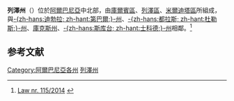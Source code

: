 {{noteTA
|T=zh-hans:莱什州; zh-hant:列澤州;
|1=zh-hans:莱什; zh-hant:列澤;
}}
{{about||其他同名的行政區|列澤區|和|列澤市}}
{{Infobox settlement
| name = 列澤州
| native_name = <small>''Qarku Lezhë''</small>
| native_name_lang = sq
| settlement_type = [[阿爾巴尼亞各州|州]]
| image_skyline = Fan i Vogel River Valley.jpg
| image_seal = Stema e Qarkut Lezhë.svg
| image_map =  Lezhe County in Albania.svg
| map_caption = .萊什州在阿爾巴尼亞位置
| subdivision_type = [[國家|國家]]
| subdivision_name = {{flag|Albania}}
| subdivision_type2 = [[阿爾巴尼亞市|市政府]]
| subdivision_name2 = 3
| subdivision_type3 = 村莊
| subdivision_name3 = 175
| established_title = 設立
| established_date = 2000
| seat_type = 縣城
| seat = [[萊什|萊什]]
| leader_title = 州長
| leader_name = Gjok Ndoka
| area_total_km2 = 1620<ref name=census11>[http://www.instat.gov.al/media/195832/9__lezhe.pdf 2011 census results] {{webarchive|url=https://web.archive.org/web/20150924035513/http://www.instat.gov.al/media/195832/9__lezhe.pdf |date=2015-09-24 }}</ref>
| population_as_of = 2020
| population_total = 122700<ref>{{cite web|title=Popullsia e Shqipërisë|url=http://www.instat.gov.al/media/5157/t2.xlsx|website=instat.gov.al|language=Albanian, English|date=12 June 2020|url-status=live|archiveurl=https://web.archive.org/web/20200612143844/http://www.instat.gov.al/media/5157/t2.xlsx|archivedate=12 June 2020}}</ref>
| population_density_km2 = auto
| timezone = [[欧洲中部时间|CET]]
| utc_offset = +1
| timezone_DST = [[欧洲中部夏令时间|CEST]]
| utc_offset_DST = +2
| blank_name_sec2  = [[阿爾巴尼亞地域統計單位命名法|NUTS Code]]
| blank_info_sec2 = AL014
| website = [http://www.qarkulezhe.gov.al Official Website]
}}
'''列澤州'''（{{lang-sq|Qarku i Lezhës}}）位於[[阿爾巴尼亞|阿爾巴尼亞]]中北部，由[[庫爾賓區|庫爾賓區]]、[[列澤區|列澤區]]、[[米爾迪塔區|米爾迪塔區]]所組成，與[[第巴爾州|-{zh-hans:迪勃拉; zh-hant:第巴爾;}-州]]、[[杜勒斯州|-{zh-hans:都拉斯; zh-hant:杜勒斯;}-州]]、[[庫克斯州|庫克斯州]]、[[士科德州|-{zh-hans:斯库台; zh-hant:士科德;}-州]]相鄰。<ref>[http://www.reformaterritoriale.al/images/presentations/Ligji%20ndarja%20territoriale_Fletore_zyrtare.pdf Law nr. 115/2014] {{webarchive|url=https://web.archive.org/web/20150924085559/http://www.reformaterritoriale.al/images/presentations/Ligji%20ndarja%20territoriale_Fletore_zyrtare.pdf |date=2015-09-24 }}</ref>

== 参考文献 ==
{{Reflist}}

{{Counties of Albania}}

{{DEFAULTSORT:Lezhë}}
[[Category:阿爾巴尼亞各州|Category:阿爾巴尼亞各州]]
[[Category:列澤州|]]